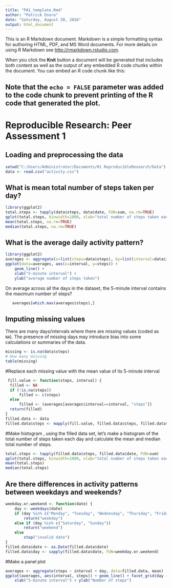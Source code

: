 ---
title: "PA1_template.Rmd"
author: "Patrick Osoro"
date: "Saturday, August 20, 2016"
output: html_document
---

This is an R Markdown document. Markdown is a simple formatting syntax for authoring HTML, PDF, and MS Word documents. For more details on using R Markdown see <http://rmarkdown.rstudio.com>.

When you click the **Knit** button a document will be generated that includes both content as well as the output of any embedded R code chunks within the document. You can embed an R code chunk like this:

Note that the `echo = FALSE` parameter was added to the code chunk to prevent printing of the R code that generated the plot.
-----------
# Reproducible Research: Peer Assessment 1  

## Loading and preprocessing the data 

 ```{r loaddata}  
 setwd("C:/Users/Administrator/Documents/01 ReproducibleResearch/Data")
 data <- read.csv("activity.csv")  

 ``` 
 
## What is mean total number of steps taken per day?  
 
 ```{r}  
 library(ggplot2)  
 total.steps <- tapply(data$steps, data$date, FUN=sum, na.rm=TRUE)  
 qplot(total.steps, binwidth=1000, xlab="total number of steps taken each day")  
 mean(total.steps, na.rm=TRUE)  
 median(total.steps, na.rm=TRUE)  
 
 ```
 
## What is the average daily activity pattern? 

 ```{r}  
 library(ggplot2)  
 averages <- aggregate(x=list(steps=data$steps), by=list(interval=data$interval), FUN=mean, na.rm=TRUE)  
 ggplot(data=averages, aes(x=interval, y=steps)) +  
     geom_line() +  
     xlab("5-minute interval") +  
     ylab("average number of steps taken")  
 
 ```  
   
 On average across all the days in the dataset, the 5-minute interval contains the maximum number of steps?  
 
 ```{r}  
    averages[which.max(averages$steps),]  
 ```  
   
## Imputing missing values  
There are many days/intervals where there are missing values (coded as `NA`). The presence of missing days may introduce bias into some calculations or summaries of the data.
 
 ```{r how_many_missing}  
 missing <- is.na(data$steps)  
 # How many missing  
 table(missing) 
 
 ```  
 #Replace each missing value with the mean value of its 5-minute interval  

   ```{r}  
 
    fill.value <- function(steps, interval) {  
     filled <- NA  
     if (!is.na(steps))  
         filled <- c(steps)  
     else  
         filled <- (averages[averages$interval==interval, "steps"])  
     return(filled)  
 }  
 filled.data <- data  
 filled.data$steps <- mapply(fill.value, filled.data$steps, filled.data$interval)  
 ```  
#Make histogram , using the filled data set, let's make a histogram of the total number of steps taken each day and calculate the mean and median total number of steps.  
 
 ```{r}  
 total.steps <- tapply(filled.data$steps, filled.data$date, FUN=sum)  
 qplot(total.steps, binwidth=1000, xlab="total number of steps taken each day")  
 mean(total.steps)  
 median(total.steps)  

 ```

## Are there differences in activity patterns between weekdays and weekends? 
   
 ```{r}  
 weekday.or.weekend <- function(date) {  
     day <- weekdays(date)  
     if (day %in% c("Monday", "Tuesday", "Wednesday", "Thursday", "Friday"))  
         return("weekday")  
     else if (day %in% c("Saturday", "Sunday"))  
         return("weekend")  
     else  
         stop("invalid date")  
 }  
 filled.data$date <- as.Date(filled.data$date)  
 filled.data$day <- sapply(filled.data$date, FUN=weekday.or.weekend)  

 ```  
#Make a panel plot

 ```{r}  
 averages <- aggregate(steps ~ interval + day, data=filled.data, mean)  
 ggplot(averages, aes(interval, steps)) + geom_line() + facet_grid(day ~ .) +  
     xlab("5-minute interval") + ylab("Number of steps")  
 ```  
